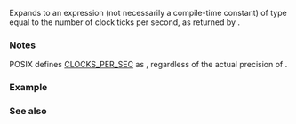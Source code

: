 {{title|CLOCKS_PER_SEC}}
{{cpp/chrono/c/navbar}}
{{ddcl|header=ctime|
#define CLOCKS_PER_SEC /* implementation-defined */
}}

Expands to an expression (not necessarily a compile-time constant) of type {{lc|std::clock_t}} equal to the number of clock ticks per second, as returned by {{lc|std::clock()}}. 

===Notes===
POSIX defines [https://pubs.opengroup.org/onlinepubs/9799919799/basedefs/time.h.html CLOCKS_PER_SEC] as {{c|1'000'000}}, regardless of the actual precision of {{lc|std::clock()}}.

===Example===
{{example
|code=
#include &lt;ctime&gt;
#include &lt;iostream&gt;
#include &lt;locale&gt;

int main()
{
    const std::clock_t cps{CLOCKS_PER_SEC};
    std::cout.imbue(std::locale("en_US.utf8"));
    std::cout &lt;&lt; cps &lt;&lt; '\n';
}
|p=true
|output=
1,000,000
}}

===See also===
{{dsc begin}}
{{dsc inc|cpp/chrono/c/dsc clock}}
{{dsc inc|cpp/chrono/c/dsc clock_t}}
{{dsc see c|c/chrono/CLOCKS_PER_SEC}}
{{dsc end}}

{{langlinks|de|es|fr|it|ja|pt|ru|zh}}